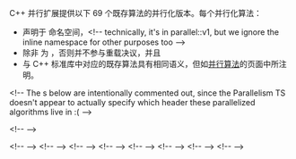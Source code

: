 {{title|Parallelized version of existing algorithms {{mark since parallelism ts}}}}
{{cpp/experimental/parallelism/navbar}}
{{fmbox|class=noprint|style=font-size: 0.8em|text='''已并入 ISO C++''' 此页面描述的功能已于 2016 年 3 月并入 ISO C++ 标准主线；参见 [[cpp/algorithm|the algorithm library]] {{mark since c++17}}}}

C++ 并行扩展提供以下 69 个既存算法的并行化版本。每个并行化算法：
* 声明于 {{tt|std::experimental::parallel}} 命名空间，&lt;!-- technically, it's in parallel::v1, but we ignore the inline namespace for other purposes too --&gt;
* 除非 {{tt|is_execution_policy&lt;std::decay_t&lt;ExecutionPolicy&gt;&gt;::value}} 为 {{tt|true}}，否则并不参与重载决议，并且
* 与 C++ 标准库中对应的既存算法具有相同语义，但如[[cpp/experimental/parallelism/parallel algorithms|并行算法]]的页面中所注明。

&lt;!-- The {{dsc header}}s below are intentionally commented out, since the Parallelism TS doesn't appear to actually specify which header these parallelized algorithms live in :( --&gt;

{{dsc begin}}
{{dsc h2|不修改序列的操作}}
{{dsc hitem|并行化算法|既存算法}}
&lt;!-- {{dsc header|experimental/algorithm}} --&gt; 
{{cpp/experimental/parallelism/existing|all_of|
template&lt; class ExecutionPolicy, class InputIt, class UnaryPred &gt;
bool all_of( ExecutionPolicy&amp;&amp; policy, InputIt first, InputIt last,
             UnaryPred p );
}}
{{cpp/experimental/parallelism/existing|any_of|
template&lt; class ExecutionPolicy, class InputIt, class UnaryPred &gt;
bool any_of( ExecutionPolicy&amp;&amp; policy, InputIt first, InputIt last,
             UnaryPred p );
}}
{{cpp/experimental/parallelism/existing|none_of|
template&lt; class ExecutionPolicy, class InputIt, class UnaryPred &gt;
bool none_of( ExecutionPolicy&amp;&amp; policy, InputIt first, InputIt last,
              UnaryPred p );
}}
{{cpp/experimental/parallelism/existing|count|
template&lt; class ExecutionPolicy, class InputIt, class T &gt;
typename iterator_traits&lt;InputIt&gt;::difference_type
    count( ExecutionPolicy&amp;&amp; policy, InputIt first, InputIt last, 
           const T &amp;value );
}}
{{cpp/experimental/parallelism/existing|count_if|
template&lt; class ExecutionPolicy, class InputIt, class UnaryPred &gt;
typename iterator_traits&lt;InputIt&gt;::difference_type
    count_if( ExecutionPolicy&amp;&amp; policy, InputIt first, InputIt last,
              UnaryPred p );
}}
{{cpp/experimental/parallelism/existing|mismatch|
template&lt; class ExecutionPolicy, class InputIt1, class InputIt2 &gt;
std::pair&lt;InputIt1,InputIt2&gt;
    mismatch( ExecutionPolicy&amp;&amp; policy,
              InputIt1 first1, InputIt1 last1,
              InputIt2 first2 );

template&lt; class ExecutionPolicy, class InputIt1, 
          class InputIt2, class BinaryPred &gt;
std::pair&lt;InputIt1,InputIt2&gt;
    mismatch( ExecutionPolicy&amp;&amp; policy,
              InputIt1 first1, InputIt1 last1,
              InputIt2 first2, BinaryPred p );

template&lt; class ExecutionPolicy, class InputIt1, class InputIt2 &gt;
std::pair&lt;InputIt1,InputIt2&gt;
    mismatch( ExecutionPolicy&amp;&amp; policy,
              InputIt1 first1, InputIt1 last1,
              InputIt2 first2, InputIt2 last2 );

template&lt; class ExecutionPolicy, class InputIt1,
          class InputIt2, class BinaryPred &gt;
std::pair&lt;InputIt1,InputIt2&gt;
    mismatch( ExecutionPolicy&amp;&amp; policy,
              InputIt1 first1, InputIt1 last1,
              InputIt2 first2, InputIt2 last2, BinaryPred p );
}}
{{cpp/experimental/parallelism/existing|equal|
template&lt; class ExecutionPolicy, class InputIt1, class InputIt2 &gt;
bool equal( ExecutionPolicy&amp;&amp; policy,
            InputIt1 first1, InputIt1 last1,
            InputIt2 first2 );

template&lt; class ExecutionPolicy, class InputIt1, 
          class InputIt2, class BinaryPred &gt;
bool equal( ExecutionPolicy&amp;&amp; policy,
            InputIt1 first1, InputIt1 last1,
            InputIt2 first2, BinaryPred p );

template&lt; class ExecutionPolicy, class InputIt1, class InputIt2 &gt;
bool equal( ExecutionPolicy&amp;&amp; policy,
            InputIt1 first1, InputIt1 last1,
            InputIt2 first2, InputIt2 last2 );

template&lt; class ExecutionPolicy, class InputIt1,
          class InputIt2, class BinaryPred &gt;
bool equal( ExecutionPolicy&amp;&amp; policy,
            InputIt1 first1, InputIt1 last1, 
            InputIt2 first2, InputIt2 last2, BinaryPred p );
}}
{{cpp/experimental/parallelism/existing|find|
template&lt; class ExecutionPolicy, class InputIt, class T &gt;
InputIt find( ExecutionPolicy&amp;&amp; policy, InputIt first, InputIt last,
              const T&amp; value );
}}
{{cpp/experimental/parallelism/existing|find_if|
template&lt; class ExecutionPolicy, class InputIt, class UnaryPred &gt;
InputIt find_if( ExecutionPolicy&amp;&amp; policy, InputIt first, InputIt last,
                 UnaryPred p );
}}
{{cpp/experimental/parallelism/existing|find_if_not|
template&lt; class ExecutionPolicy, class InputIt, class UnaryPred &gt;
InputIt find_if_not( ExecutionPolicy&amp;&amp; policy,
                     InputIt first, InputIt last, 
                     UnaryPred p );
}}
{{cpp/experimental/parallelism/existing|find_end|
template&lt; class ExecutionPolicy, class ForwardIt1, class ForwardIt2 &gt;
ForwardIt1 find_end( ExecutionPolicy&amp;&amp; policy,
                     ForwardIt1 first, ForwardIt1 last,
                     ForwardIt2 s_first, ForwardIt2 s_last );
        
template&lt; class ExecutionPolicy, class ForwardIt1,
          class ForwardIt2, class BinaryPred &gt;
ForwardIt1 find_end( ExecutionPolicy&amp;&amp; policy,
                     ForwardIt1 first, ForwardIt1 last,
                     ForwardIt2 s_first, ForwardIt2 s_last,
                     BinaryPred p );
}}
{{cpp/experimental/parallelism/existing|find_first_of|
template&lt; class ExecutionPolicy, class InputIt, class ForwardIt &gt;
InputIt find_first_of( ExecutionPolicy&amp;&amp; policy,
                       InputIt first, InputIt last,
                       ForwardIt s_first, ForwardIt s_last );

template&lt; class ExecutionPolicy, class InputIt,
          class ForwardIt, class BinaryPred &gt;
InputIt find_first_of( ExecutionPolicy&amp;&amp; policy,
                       InputIt first, InputIt last,
                       ForwardIt s_first, ForwardIt s_last,
                       BinaryPred p );
}}
{{cpp/experimental/parallelism/existing|adjacent_find|
template&lt; class ExecutionPolicy, class ForwardIt &gt;
ForwardIt adjacent_find( ExecutionPolicy&amp;&amp; policy, 
                         ForwardIt first, ForwardIt last );
        
template&lt; class ExecutionPolicy, class ForwardIt, class BinaryPred &gt;
ForwardIt adjacent_find( ExecutionPolicy&amp;&amp; policy, 
                         ForwardIt first, ForwardIt last,
                         BinaryPred p );
}}
{{cpp/experimental/parallelism/existing|search|
template&lt; class ExecutionPolicy, class ForwardIt1, class ForwardIt2 &gt;
ForwardIt1 search( ExecutionPolicy&amp;&amp; policy, 
                   ForwardIt1 first, ForwardIt1 last,
                   ForwardIt2 s_first, ForwardIt2 s_last );

template&lt; class ExecutionPolicy, class ForwardIt1,
          class ForwardIt2, class BinaryPred &gt;
ForwardIt1 search( ExecutionPolicy&amp;&amp; policy,
                   ForwardIt1 first, ForwardIt1 last,
                   ForwardIt2 s_first, ForwardIt2 s_last,
                   BinaryPred p );
}}
{{cpp/experimental/parallelism/existing|search_n|
template&lt; class ExecutionPolicy, class ForwardIt, class Size, class T &gt;
ForwardIt search_n( ExecutionPolicy&amp;&amp; policy,
                    ForwardIt first, ForwardIt last,
                    Size count, const T&amp; value );
        
template&lt; class ExecutionPolicy, class ForwardIt,
          class Size, class T, class BinaryPred &gt;
ForwardIt search_n( ExecutionPolicy&amp;&amp; policy,
                    ForwardIt first, ForwardIt last,
                    Size count, const T&amp; value, 
                    BinaryPred p );
}}

{{dsc h2|修改序列的操作}}
{{dsc hitem|并行化算法|既存算法}}
&lt;!-- {{dsc header|experimental/algorithm}} --&gt; 
{{cpp/experimental/parallelism/existing|copy|
template&lt; class ExecutionPolicy, class InputIt, class OutputIt &gt;
OutputIt copy( ExecutionPolicy&amp;&amp; policy, InputIt first, InputIt last, 
               OutputIt d_first );
}}
{{cpp/experimental/parallelism/existing|copy_if|
template&lt; class ExecutionPolicy, class InputIt,
          class OutputIt, class UnaryPred &gt;
OutputIt copy_if( ExecutionPolicy&amp;&amp; policy, InputIt first, InputIt last,
                  OutputIt d_first, UnaryPred pred );
}}
{{cpp/experimental/parallelism/existing|copy_n|
template&lt; class ExecutionPolicy, class InputIt,
          class Size, class OutputIt &gt;
OutputIt copy_n( ExecutionPolicy&amp;&amp; policy, InputIt first, Size count,
                 OutputIt result );
}}
{{cpp/experimental/parallelism/existing|move|override=cpp/algorithm/move|
template&lt; class ExecutionPolicy, class InputIt, class OutputIt &gt;
OutputIt move( ExecutionPolicy&amp;&amp; policy, InputIt first, InputIt last,
               OutputIt d_first );
}}
{{cpp/experimental/parallelism/existing|fill|
template&lt; class ExecutionPolicy, class ForwardIt, class T &gt;
void fill( ExecutionPolicy&amp;&amp; policy, ForwardIt first, ForwardIt last,
           const T&amp; value );
}}
{{cpp/experimental/parallelism/existing|fill_n|
template&lt; class ExecutionPolicy, class OutputIt, class Size, class T &gt;
OutputIt fill_n( ExecutionPolicy&amp;&amp; policy, OutputIt first, Size count,
                 const T&amp; value );
}}
{{cpp/experimental/parallelism/existing|transform|
template&lt; class ExecutionPolicy, class InputIt, 
          class OutputIt, class UnaryOp &gt;
OutputIt transform( ExecutionPolicy&amp;&amp; policy, 
                    InputIt first1, InputIt last1, 
                    OutputIt d_first, UnaryOp unary_op );

template&lt; class ExecutionPolicy, class InputIt1, class InputIt2,
          class OutputIt, class BinaryOp &gt;
OutputIt transform( ExecutionPolicy&amp;&amp; policy, 
                    InputIt1 first1, InputIt1 last1, 
                    InputIt2 first2, OutputIt d_first,
                    BinaryOp binary_op );
}}
{{cpp/experimental/parallelism/existing|generate|
template&lt; class ExecutionPolicy, class ForwardIt, class Generator &gt;
void generate( ExecutionPolicy&amp;&amp; policy, ForwardIt first, ForwardIt last,
               Generator g );
}}
{{cpp/experimental/parallelism/existing|generate_n|
template&lt; class ExecutionPolicy, class OutputIt,
          class Size, class Generator &gt;
OutputIt generate_n( ExecutionPolicy&amp;&amp; policy, OutputIt first,
                     Size count, Generator g );
}}
{{cpp/experimental/parallelism/existing|remove|override=cpp/algorithm/remove|
template&lt; class ExecutionPolicy, class ForwardIt, class T &gt;
ForwardIt remove( ExecutionPolicy&amp;&amp; policy,
                  ForwardIt first, ForwardIt last, const T&amp; value );
}}
{{cpp/experimental/parallelism/existing|remove_if|
template&lt; class ExecutionPolicy, class ForwardIt, class UnaryPred &gt;
ForwardIt remove_if( ExecutionPolicy&amp;&amp; policy, 
                     ForwardIt first, ForwardIt last, UnaryPred p );
}}
{{cpp/experimental/parallelism/existing|remove_copy|
template&lt; class ExecutionPolicy, class InputIt, class OutputIt, class T &gt;
OutputIt remove_copy( ExecutionPolicy&amp;&amp; policy, 
                      InputIt first, InputIt last, 
                      OutputIt d_first, const T&amp; value );
}}
{{cpp/experimental/parallelism/existing|remove_copy_if|
template&lt; class ExecutionPolicy, class InputIt,
          class OutputIt, class UnaryPred &gt;
OutputIt remove_copy_if( ExecutionPolicy&amp;&amp; policy, 
                         InputIt first, InputIt last, 
                         OutputIt d_first, UnaryPred p );
}}
{{cpp/experimental/parallelism/existing|replace|
template&lt; class ExecutionPolicy, class ForwardIt, class T &gt;
void replace( ExecutionPolicy&amp;&amp; policy,
              ForwardIt first, ForwardIt last,
              const T&amp; old_value, const T&amp; new_value );
}}
{{cpp/experimental/parallelism/existing|replace_if|
template&lt; class ExecutionPolicy, class ForwardIt,
          class UnaryPred, class T &gt;
void replace_if( ExecutionPolicy&amp;&amp; policy,
                 ForwardIt first, ForwardIt last,
                 UnaryPred p, const T&amp; new_value );
}}
{{cpp/experimental/parallelism/existing|replace_copy|
template&lt; class ExecutionPolicy, class InputIt, class OutputIt, class T &gt;
OutputIt replace_copy( ExecutionPolicy&amp;&amp; policy, 
                       InputIt first, InputIt last, OutputIt d_first,
                       const T&amp; old_value, const T&amp; new_value );
}}
{{cpp/experimental/parallelism/existing|replace_copy_if|
template&lt; class ExecutionPolicy, class InputIt, class OutputIt,
          class UnaryPred, class T &gt;
OutputIt replace_copy_if( ExecutionPolicy&amp;&amp; policy, 
                          InputIt first, InputIt last, OutputIt d_first,
                          UnaryPred p, const T&amp; new_value );
}}
{{cpp/experimental/parallelism/existing|swap_ranges|
template&lt; class ExecutionPolicy, class ForwardIt1, class ForwardIt2 &gt;
ForwardIt2 swap_ranges( ExecutionPolicy&amp;&amp; policy,
                        ForwardIt1 first1, ForwardIt1 last1,
                        ForwardIt2 first2 );
}}
{{cpp/experimental/parallelism/existing|reverse|
template&lt; class ExecutionPolicy, class BidirIt &gt;
void reverse( ExecutionPolicy&amp;&amp; policy, BidirIt first, BidirIt last );
}}
{{cpp/experimental/parallelism/existing|reverse_copy|
template&lt; class ExecutionPolicy, class BidirIt, class OutputIt &gt;
OutputIt reverse_copy( ExecutionPolicy&amp;&amp; policy, 
                       BidirIt first, BidirIt last, OutputIt d_first );
}}
{{cpp/experimental/parallelism/existing|rotate|
template&lt; class ExecutionPolicy, class ForwardIt &gt;
ForwardIt rotate( ExecutionPolicy&amp;&amp; policy, 
                  ForwardIt first, ForwardIt n_first, ForwardIt last );
}}
{{cpp/experimental/parallelism/existing|rotate_copy|
template&lt; class ExecutionPolicy, class ForwardIt, class OutputIt &gt;
OutputIt rotate_copy( ExecutionPolicy&amp;&amp; policy, 
                      ForwardIt first, ForwardIt n_first, ForwardIt last,
                      OutputIt d_first );
}}
{{cpp/experimental/parallelism/existing|unique|
template&lt; class ExecutionPolicy, class ForwardIt &gt;
ForwardIt unique( ExecutionPolicy&amp;&amp; policy, 
                  ForwardIt first, ForwardIt last );

template&lt; class ExecutionPolicy, class ForwardIt, class BinaryPred &gt;
ForwardIt unique( ExecutionPolicy&amp;&amp; policy, 
                  ForwardIt first, ForwardIt last, BinaryPred p );
}}
{{cpp/experimental/parallelism/existing|unique_copy|
template&lt; class ExecutionPolicy, class InputIt, class OutputIt &gt;
OutputIt unique_copy( ExecutionPolicy&amp;&amp; policy, 
                      InputIt first, InputIt last,
                      OutputIt d_first );

template&lt; class ExecutionPolicy, class InputIt,
          class OutputIt, class BinaryPred &gt;
OutputIt unique_copy( ExecutionPolicy&amp;&amp; policy, 
                      InputIt first, InputIt last,
                      OutputIt d_first, BinaryPred p );
}}
{{dsc h2|分区操作}}
{{dsc hitem|并行化算法|既存算法}}
&lt;!-- {{dsc header|experimental/algorithm}} --&gt; 
{{cpp/experimental/parallelism/existing|is_partitioned|
template&lt; class ExecutionPolicy, class InputIt, class UnaryPred &gt;
bool is_partitioned( ExecutionPolicy&amp;&amp; policy, 
                     InputIt first, InputIt last, UnaryPred p );
}}
{{cpp/experimental/parallelism/existing|partition|
template&lt; class ExecutionPolicy, class ForwardIt, class UnaryPred &gt;
ForwardIt partition( ExecutionPolicy&amp;&amp; policy, 
                     ForwardIt first, ForwardIt last, UnaryPred p );
}}
{{cpp/experimental/parallelism/existing|partition_copy|
template&lt; class ExecutionPolicy, class InputIt, class OutputIt1,
          class OutputIt2, class UnaryPred &gt;
std::pair&lt;OutputIt1, OutputIt2&gt;
     partition_copy( ExecutionPolicy&amp;&amp; policy, 
                     InputIt first, InputIt last,
                     OutputIt1 d_first_true, OutputIt2 d_first_false,
                     UnaryPred p );
}}
{{cpp/experimental/parallelism/existing|stable_partition|
template&lt; class ExecutionPolicy, class BidirIt, class UnaryPred &gt;
BidirIt stable_partition( ExecutionPolicy&amp;&amp; policy, 
                          BidirIt first, BidirIt last, UnaryPred p );
}}
{{dsc h2|排序操作}}
{{dsc hitem|并行化算法|既存算法}}
&lt;!-- {{dsc header|experimental/algorithm}} --&gt; 
{{cpp/experimental/parallelism/existing|is_sorted|
template&lt; class ExecutionPolicy, class ForwardIt &gt;
bool is_sorted( ExecutionPolicy&amp;&amp; policy,
                ForwardIt first, ForwardIt last );

template&lt; class ExecutionPolicy, class ForwardIt, class Compare &gt;
bool is_sorted( ExecutionPolicy&amp;&amp; policy, 
                ForwardIt first, ForwardIt last, Compare cmp );
}}
{{cpp/experimental/parallelism/existing|is_sorted_until|
template&lt; class ExecutionPolicy, class ForwardIt &gt;
ForwardIt is_sorted_until( ExecutionPolicy&amp;&amp; policy,
                           ForwardIt first, ForwardIt last );

template&lt; class ExecutionPolicy, class ForwardIt, class Compare &gt;
ForwardIt is_sorted_until( ExecutionPolicy&amp;&amp; policy, 
                           ForwardIt first, ForwardIt last, 
                           Compare cmp );
}}
{{cpp/experimental/parallelism/existing|sort|
template&lt; class ExecutionPolicy, class RandomIt &gt;
void sort( ExecutionPolicy&amp;&amp; policy, RandomIt first, RandomIt last );

template&lt; class ExecutionPolicy, class RandomIt, class Compare &gt;
void sort( ExecutionPolicy&amp;&amp; policy, 
           RandomIt first, RandomIt last, Compare cmp );
}}
{{cpp/experimental/parallelism/existing|partial_sort|
template&lt; class ExecutionPolicy, class RandomIt &gt;
void partial_sort( ExecutionPolicy&amp;&amp; policy,
                   RandomIt first, RandomIt middle, RandomIt last );

template&lt; class ExecutionPolicy, class RandomIt, class Compare &gt;
void partial_sort( ExecutionPolicy&amp;&amp; policy, 
                   RandomIt first, RandomIt middle, RandomIt last,
                   Compare cmp );
}}
{{cpp/experimental/parallelism/existing|partial_sort_copy|
template&lt; class ExecutionPolicy, class InputIt, class RandomIt &gt;
RandomIt partial_sort_copy( ExecutionPolicy&amp;&amp; policy, 
                            InputIt first, InputIt last,
                            RandomIt d_first, RandomIt d_last );

template&lt; class ExecutionPolicy, class InputIt,
          class RandomIt, class Compare &gt;
RandomIt partial_sort_copy( ExecutionPolicy&amp;&amp; policy, 
                            InputIt first, InputIt last,
                            RandomIt d_first, RandomIt d_last,
                            Compare cmp );
}}
{{cpp/experimental/parallelism/existing|stable_sort|
template&lt; class ExecutionPolicy, class RandomIt &gt;
void stable_sort( ExecutionPolicy&amp;&amp; policy, 
                  RandomIt first, RandomIt last );

template&lt; class ExecutionPolicy, class RandomIt, class Compare &gt;
void stable_sort( ExecutionPolicy&amp;&amp; policy,
                  RandomIt first, RandomIt last, Compare cmp );
}}
{{cpp/experimental/parallelism/existing|nth_element|
template&lt; class ExecutionPolicy, class RandomIt &gt;
void nth_element( ExecutionPolicy&amp;&amp; policy,
                  RandomIt first, RandomIt nth, RandomIt last );

template&lt; class ExecutionPolicy, class RandomIt, class Compare &gt;
void nth_element( ExecutionPolicy&amp;&amp; policy,
                  RandomIt first, RandomIt nth, RandomIt last,
                  Compare cmp );
}}
{{dsc h2|集合运算（在有序范围上）}}
{{dsc hitem|并行化算法|既存算法}}
&lt;!-- {{dsc header|experimental/algorithm}} --&gt; 
{{cpp/experimental/parallelism/existing|merge|
template&lt; class ExecutionPolicy, class InputIt1,
          class InputIt2, class OutputIt &gt;
OutputIt merge( ExecutionPolicy&amp;&amp; policy,
                InputIt1 first1, InputIt1 last1,
                InputIt2 first2, InputIt2 last2,
                OutputIt d_first );

template&lt; class ExecutionPolicy, class InputIt1, class InputIt2,
          class OutputIt, class Compare &gt;
OutputIt merge( ExecutionPolicy&amp;&amp; policy, 
                InputIt1 first1, InputIt1 last1,
                InputIt2 first2, InputIt2 last2,
                OutputIt d_first, Compare cmp );
}}
{{cpp/experimental/parallelism/existing|inplace_merge|
template&lt; class ExecutionPolicy, class BidirIt &gt;
void inplace_merge( ExecutionPolicy&amp;&amp; policy,
                    BidirIt first, BidirIt middle, BidirIt last );

template&lt; class ExecutionPolicy, class BidirIt, class Compare &gt;
void inplace_merge( ExecutionPolicy&amp;&amp; policy,
                    BidirIt first, BidirIt middle, BidirIt last,
                    Compare cmp );
}}
{{cpp/experimental/parallelism/existing|includes|
template&lt; class ExecutionPolicy, class InputIt1, class InputIt2 &gt;
bool includes( ExecutionPolicy&amp;&amp; policy,
               InputIt1 first1, InputIt1 last1,
               InputIt2 first2, InputIt2 last2 );

template&lt; class ExecutionPolicy, class InputIt1,
          class InputIt2, class Compare &gt;
bool includes( ExecutionPolicy&amp;&amp; policy,
               InputIt1 first1, InputIt1 last1,
               InputIt2 first2, InputIt2 last2, Compare cmp );
}}
{{cpp/experimental/parallelism/existing|set_difference|
template&lt; class ExecutionPolicy, class InputIt1,
          class InputIt2, class OutputIt &gt;
OutputIt set_difference( ExecutionPolicy&amp;&amp; policy, 
                         InputIt1 first1, InputIt1 last1,
                         InputIt2 first2, InputIt2 last2,
                         OutputIt d_first );

template&lt; class ExecutionPolicy, class InputIt1, class InputIt2,
          class OutputIt, class Compare &gt;
OutputIt set_difference( ExecutionPolicy&amp;&amp; policy,
                         InputIt1 first1, InputIt1 last1,
                         InputIt2 first2, InputIt2 last2,
                         OutputIt d_first, Compare cmp );
}}
{{cpp/experimental/parallelism/existing|set_intersection|
template&lt; class ExecutionPolicy, class InputIt1,
          class InputIt2, class OutputIt &gt;
OutputIt set_intersection( ExecutionPolicy&amp;&amp; policy,
                           InputIt1 first1, InputIt1 last1,
                           InputIt2 first2, InputIt2 last2,
                           OutputIt d_first );

template&lt; class ExecutionPolicy, class InputIt1, class InputIt2,
          class OutputIt, class Compare &gt;
OutputIt set_intersection( ExecutionPolicy&amp;&amp; policy, 
                           InputIt1 first1, InputIt1 last1,
                           InputIt2 first2, InputIt2 last2,
                           OutputIt d_first, Compare cmp );
}}
{{cpp/experimental/parallelism/existing|set_symmetric_difference|
template&lt; class ExecutionPolicy, class InputIt1,
          class InputIt2, class OutputIt &gt;
OutputIt set_symmetric_difference( ExecutionPolicy&amp;&amp; policy, 
                                   InputIt1 first1, InputIt1 last1,
                                   InputIt2 first2, InputIt2 last2,
                                   OutputIt d_first );

template&lt; class ExecutionPolicy, class InputIt1, class InputIt2,
          class OutputIt, class Compare &gt;
OutputIt set_symmetric_difference( ExecutionPolicy&amp;&amp; policy, 
                                   InputIt1 first1, InputIt1 last1,
                                   InputIt2 first2, InputIt2 last2,
                                   OutputIt d_first, Compare cmp );
}}
{{cpp/experimental/parallelism/existing|set_union|
template&lt; class ExecutionPolicy, class InputIt1,
          class InputIt2, class OutputIt &gt;
OutputIt set_union( ExecutionPolicy&amp;&amp; policy, 
                    InputIt1 first1, InputIt1 last1,
                    InputIt2 first2, InputIt2 last2,
                    OutputIt d_first );

template&lt; class ExecutionPolicy, class InputIt1, class InputIt2,
          class OutputIt, class Compare &gt;
OutputIt set_union( ExecutionPolicy&amp;&amp; policy, 
                    InputIt1 first1, InputIt1 last1,
                    InputIt2 first2, InputIt2 last2,
                    OutputIt d_first, Compare cmp );
}}
{{dsc h2|堆运算}}
{{dsc hitem|并行化算法|既存算法}}
&lt;!-- {{dsc header|experimental/algorithm}} --&gt; 
{{cpp/experimental/parallelism/existing|is_heap|
template&lt; class ExecutionPolicy, class RandomIt &gt;
bool is_heap( ExecutionPolicy&amp;&amp; policy,
              RandomIt first, RandomIt last );

template&lt; class ExecutionPolicy, class RandomIt, class Compare &gt;
bool is_heap( ExecutionPolicy&amp;&amp; policy,
              RandomIt first, RandomIt last, Compare cmp );
}}
{{cpp/experimental/parallelism/existing|is_heap_until|
template&lt; class ExecutionPolicy, class RandomIt &gt;
RandomIt is_heap_until( ExecutionPolicy&amp;&amp; policy, 
                        RandomIt first, RandomIt last );

template&lt; class ExecutionPolicy, class RandomIt, class Compare &gt;
RandomIt is_heap_until( ExecutionPolicy&amp;&amp; policy, 
                        RandomIt first, RandomIt last, Compare cmp );
}}
{{dsc h2|最小值/最大值运算}}
{{dsc hitem|并行化算法|既存算法}}
&lt;!-- {{dsc header|experimental/algorithm}} --&gt; 
{{cpp/experimental/parallelism/existing|max_element|
template&lt; class ExecutionPolicy, class ForwardIt &gt; 
ForwardIt max_element( ExecutionPolicy&amp;&amp; policy,
                       ForwardIt first, ForwardIt last );

template&lt; class ExecutionPolicy, class ForwardIt, class Compare &gt;
ForwardIt max_element( ExecutionPolicy&amp;&amp; policy, 
                       ForwardIt first, ForwardIt last, Compare cmp );
}}
{{cpp/experimental/parallelism/existing|min_element|
template&lt; class ExecutionPolicy, class ForwardIt &gt; 
ForwardIt min_element( ExecutionPolicy&amp;&amp; policy,
                       ForwardIt first, ForwardIt last );

template&lt; class ExecutionPolicy, class ForwardIt, class Compare &gt;
ForwardIt min_element( ExecutionPolicy&amp;&amp; policy, 
                       ForwardIt first, ForwardIt last, Compare cmp );
}}
{{cpp/experimental/parallelism/existing|minmax_element|
template&lt; class ExecutionPolicy, class ForwardIt &gt; 
std::pair&lt;ForwardIt,ForwardIt&gt;
    minmax_element( ExecutionPolicy&amp;&amp; policy,
                    ForwardIt first, ForwardIt last );

template&lt; class ExecutionPolicy, class ForwardIt, class Compare &gt;
std::pair&lt;ForwardIt,ForwardIt&gt; 
    minmax_element( ExecutionPolicy&amp;&amp; policy, 
                    ForwardIt first, ForwardIt last, Compare cmp );
}}
{{cpp/experimental/parallelism/existing|lexicographical_compare|
template&lt; class ExecutionPolicy, class InputIt1, class InputIt2 &gt;
bool lexicographical_compare( ExecutionPolicy&amp;&amp; policy,
                              InputIt1 first1, InputIt1 last1,
                              InputIt2 first2, InputIt2 last2 );

template&lt; class ExecutionPolicy, class InputIt1, 
          class InputIt2, class Compare &gt;
bool lexicographical_compare( ExecutionPolicy&amp;&amp; policy,
                              InputIt1 first1, InputIt1 last1,
                              InputIt2 first2, InputIt2 last2,
                              Compare cmp );
}}
{{dsc h2|数值运算}}
{{dsc hitem|并行化算法|既存算法}}
&lt;!-- {{dsc header|experimental/numeric}} --&gt; 
{{cpp/experimental/parallelism/existing|adjacent_difference|
template&lt; class ExecutionPolicy, class InputIt, class OutputIt &gt;
OutputIt adjacent_difference( ExecutionPolicy&amp;&amp; policy, 
                              InputIt first, InputIt last, 
                              OutputIt d_first );

template&lt; class ExecutionPolicy, class InputIt,
          class OutputIt, class BinaryOp &gt;
OutputIt adjacent_difference( ExecutionPolicy&amp;&amp; policy, 
                              InputIt first, InputIt last, 
                              OutputIt d_first, BinaryOp op );
}}
{{cpp/experimental/parallelism/existing|inner_product|
template&lt; class ExecutionPolicy, class InputIt1,
          class InputIt2, class T &gt;
T inner_product( ExecutionPolicy&amp;&amp; policy, 
                 InputIt1 first1, InputIt1 last1, InputIt2 first2,
                 T value );

template&lt; class ExecutionPolicy, class InputIt1, class InputIt2,
          class T, class BinaryOp1, class BinaryOp2 &gt; 
T inner_product( ExecutionPolicy&amp;&amp; policy, 
                 InputIt1 first1, InputIt1 last1, InputIt2 first2,
                 T value, BinaryOp1 op1, BinaryOp2 op2 );
}}
{{dsc h2|未初始化内存的操作}}
{{dsc hitem|并行化算法|既存算法}}
&lt;!-- {{dsc header|experimental/memory}} --&gt; 
{{cpp/experimental/parallelism/existing|uninitialized_copy|
template&lt; class ExecutionPolicy, class InputIt, class ForwardIt &gt;
ForwardIt uninitialized_copy( ExecutionPolicy&amp;&amp; policy, 
                              InputIt first, InputIt last,
                              ForwardIt d_first );
}}
{{cpp/experimental/parallelism/existing|uninitialized_copy_n|
template&lt; class ExecutionPolicy, class InputIt,
          class Size, class ForwardIt &gt;
ForwardIt uninitialized_copy_n( ExecutionPolicy&amp;&amp; policy,
                                InputIt first, Size count, 
                                ForwardIt d_first );
}}
{{cpp/experimental/parallelism/existing|uninitialized_fill|
template&lt; class ExecutionPolicy, class ForwardIt, class T &gt;
void uninitialized_fill( ExecutionPolicy&amp;&amp; policy, 
                         ForwardIt first, ForwardIt last,
                         const T&amp; value );
}}
{{cpp/experimental/parallelism/existing|uninitialized_fill_n|
template&lt; class ExecutionPolicy, class ForwardIt, class Size, class T &gt;
ForwardIt uninitialized_fill_n( ExecutionPolicy&amp;&amp; policy,
                                ForwardIt first, Size count,
                                const T&amp; value );
}}
{{dsc end}}